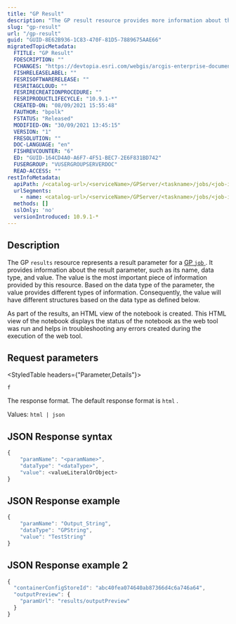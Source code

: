 ```yaml
---
title: "GP Result"
description: "The GP result resource provides more information about the result parameter."
slug: "gp-result"
url: "/gp-result"
guid: "GUID-8E62B936-1C83-470F-81D5-7889675AAE66"
migratedTopicMetadata:
  FTITLE: "GP Result"
  FDESCRIPTION: ""
  FCHANGES: "https://devtopia.esri.com/webgis/arcgis-enterprise-documentation/issues/3450"
  FISHRELEASELABEL: ""
  FESRISOFTWARERELEASE: ""
  FESRITAGCLOUD: ""
  FESRIRECREATIONPROCEDURE: ""
  FESRIPRODUCTLIFECYCLE: "10.9.1-*"
  CREATED-ON: "08/09/2021 15:55:48"
  FAUTHOR: "bpolk"
  FSTATUS: "Released"
  MODIFIED-ON: "30/09/2021 13:45:15"
  VERSION: "1"
  FRESOLUTION: ""
  DOC-LANGUAGE: "en"
  FISHREVCOUNTER: "6"
  ED: "GUID-164CD4A0-A6F7-4F51-BEC7-2E6F831BD742"
  FUSERGROUP: "VUSERGROUPSERVERDOC"
  READ-ACCESS: ""
restInfoMetadata:
  apiPath: /<catalog-url>/<serviceName>/GPServer/<taskname>/jobs/<job-id>/results/<param-name>
  urlSegments:
    - name: <catalog-url>/<serviceName>/GPServer/<taskname>/jobs/<job-id>/results/<param-name>
  methods: []
  sslOnly: 'no'
  versionIntroduced: 10.9.1-*
---
```


## Description

The GP `results`  resource represents a result parameter for a [GP `job` ](/gp-job). It provides information about the result parameter, such as its name, data type, and value. The value is the most important piece of information provided by this resource. Based on the data type of the parameter, the value provides different types of information. Consequently, the value will have different structures based on the data type as defined below.

As part of the results, an HTML view of the notebook is created. This HTML view of the notebook displays the status of the notebook as the web tool was run and helps in troubleshooting any errors created during the execution of the web tool.

##  Request parameters 

<StyledTable headers={"Parameter,Details"}>

<StyledTableRow>

<StyledTableCell cellStyle="markdown">

`f` 

</StyledTableCell>

<StyledTableCell cellStyle="markdown">

The response format. The default response format is `html` .

Values: `html | json` 

</StyledTableCell>

</StyledTableRow>

</StyledTable>

## JSON Response syntax

```javascript
{
    "paramName": "<paramName>",
    "dataType": "<dataType>",
    "value": <valueLiteralOrObject>
}
```

 

## JSON Response example

```javascript
{
    "paramName": "Output_String",
    "dataType": "GPString",
    "value": "TestString"
}
```

 

## JSON Response example 2

```javascript
{
  "containerConfigStoreId": "abc40fea074640ab87366d4c6a746a64",
  "outputPreview": {
    "paramUrl": "results/outputPreview"
  }
}
```

 
